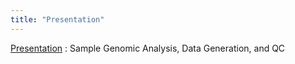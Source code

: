 ```yaml
---
title: "Presentation"
---
```


[Presentation](docs/presentation.pdf) : Sample Genomic Analysis, Data Generation, and QC
